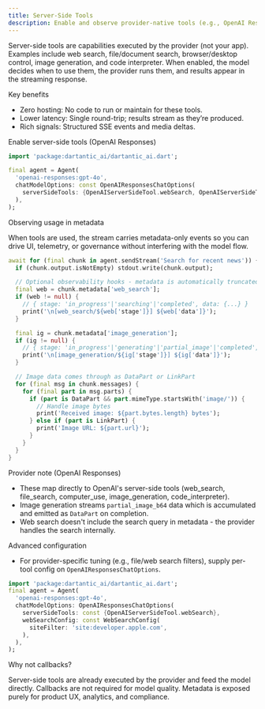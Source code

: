 ```yaml
---
title: Server-Side Tools
description: Enable and observe provider-native tools (e.g., OpenAI Responses server-side tools) with a single switch.
---
```


Server-side tools are capabilities executed by the provider (not your app). Examples include web search, file/document search, browser/desktop control, image generation, and code interpreter. When enabled, the model decides when to use them, the provider runs them, and results appear in the streaming response.

Key benefits

- Zero hosting: No code to run or maintain for these tools.
- Lower latency: Single round-trip; results stream as they’re produced.
- Rich signals: Structured SSE events and media deltas.

Enable server-side tools (OpenAI Responses)

```dart
import 'package:dartantic_ai/dartantic_ai.dart';

final agent = Agent(
  'openai-responses:gpt-4o',
  chatModelOptions: const OpenAIResponsesChatOptions(
    serverSideTools: {OpenAIServerSideTool.webSearch, OpenAIServerSideTool.imageGeneration},
  ),
);
```

Observing usage in metadata

When tools are used, the stream carries metadata-only events so you can drive UI, telemetry, or governance without interfering with the model flow.

```dart
await for (final chunk in agent.sendStream('Search for recent news')) {
  if (chunk.output.isNotEmpty) stdout.write(chunk.output);

  // Optional observability hooks - metadata is automatically truncated for display
  final web = chunk.metadata['web_search'];
  if (web != null) {
    // { stage: 'in_progress'|'searching'|'completed', data: {...} }
    print('\n[web_search/${web['stage']}] ${web['data']}');
  }

  final ig = chunk.metadata['image_generation'];
  if (ig != null) {
    // { stage: 'in_progress'|'generating'|'partial_image'|'completed', data: {...} }
    print('\n[image_generation/${ig['stage']}] ${ig['data']}');
  }

  // Image data comes through as DataPart or LinkPart
  for (final msg in chunk.messages) {
    for (final part in msg.parts) {
      if (part is DataPart && part.mimeType.startsWith('image/')) {
        // Handle image bytes
        print('Received image: ${part.bytes.length} bytes');
      } else if (part is LinkPart) {
        print('Image URL: ${part.url}');
      }
    }
  }
}
```

Provider note (OpenAI Responses)

- These map directly to OpenAI's server-side tools (web_search, file_search, computer_use, image_generation, code_interpreter).
- Image generation streams `partial_image_b64` data which is accumulated and emitted as `DataPart` on completion.
- Web search doesn't include the search query in metadata - the provider handles the search internally.

Advanced configuration

- For provider-specific tuning (e.g., file/web search filters), supply per-tool config on `OpenAIResponsesChatOptions`.

```dart
import 'package:dartantic_ai/dartantic_ai.dart';
final agent = Agent(
  'openai-responses:gpt-4o',
  chatModelOptions: OpenAIResponsesChatOptions(
    serverSideTools: const {OpenAIServerSideTool.webSearch},
    webSearchConfig: const WebSearchConfig(
      siteFilter: 'site:developer.apple.com',
    ),
  ),
);
```

Why not callbacks?

Server-side tools are already executed by the provider and feed the model directly. Callbacks are not required for model quality. Metadata is exposed purely for product UX, analytics, and compliance.
